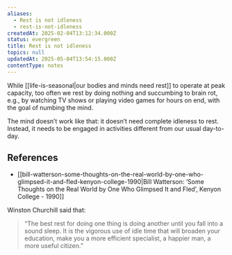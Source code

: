 ```yaml
---
aliases:
  - Rest is not idleness
  - rest-is-not-idleness
createdAt: 2025-02-04T13:12:34.000Z
status: evergreen
title: Rest is not idleness
topics: null
updatedAt: 2025-05-04T13:54:15.000Z
contentType: notes
---
```

While [[life-is-seasonal|our bodies and minds need rest]] to operate at peak capacity, too often we rest by doing nothing and succumbing to brain rot, e.g., by watching TV shows or playing video games for hours on end, with the goal of numbing the mind.

The mind doesn’t work like that: it doesn’t need complete idleness to rest. Instead, it needs to be engaged in activities different from our usual day-to-day.

## References

- [[bill-watterson-some-thoughts-on-the-real-world-by-one-who-glimpsed-it-and-fled-kenyon-college-1990|Bill Watterson: ‘Some Thoughts on the Real World by One Who Glimpsed It and Fled’, Kenyon College - 1990]]

Winston Churchill said that:

> “The best rest for doing one thing is doing another until you fall into a sound sleep. It is the vigorous use of idle time that will broaden your education, make you a more efficient specialist, a happier man, a more useful citizen.”
